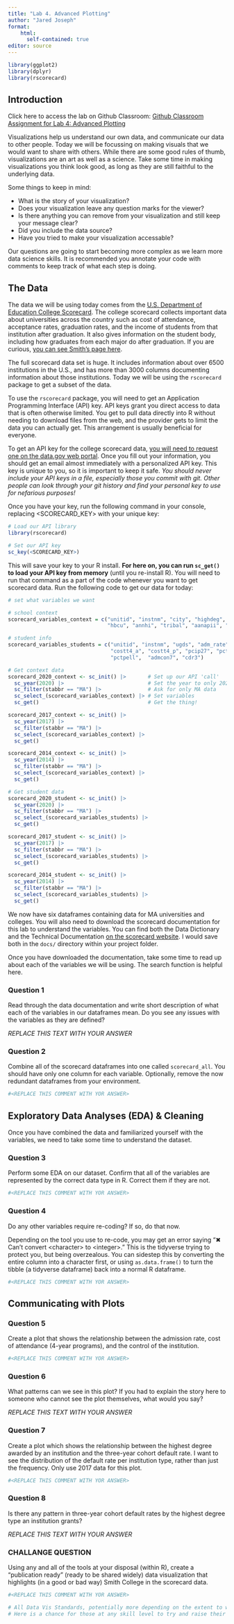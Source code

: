 ```yaml
---
title: "Lab 4. Advanced Plotting"
author: "Jared Joseph"
format:
    html:
      self-contained: true
editor: source
---
```


```r
library(ggplot2)
library(dplyr)
library(rscorecard)
```

## Introduction

Click here to access the lab on Github Classroom: [Github Classroom Assignment for Lab 4: Advanced Plotting](https://moodle.smith.edu/mod/url/view.php?id=953783)

Visualizations help us understand our own data, and communicate our data to other people. Today we will be focussing on making visuals that we would want to share with others. While there are some good rules of thumb, visualizations are an art as well as a science. Take some time in making visualizations you think look good, as long as they are still faithful to the underlying data.

Some things to keep in mind:

* What is the story of your visualization?
* Does your visualization leave any question marks for the viewer?
* Is there anything you can remove from your visualization and still keep your message clear?
* Did you include the data source?
* Have you tried to make your visualization accessable?

:::{.callout-tip}
Our questions are going to start becoming more complex as we learn more data science skills. It is recommended you annotate your code with comments to keep track of what each step is doing.
:::

## The Data

The data we will be using today comes from the [U.S. Department of Education College Scorecard](https://collegescorecard.ed.gov/). The college scorecard collects important data about universities across the country such as cost of attendance, acceptance rates, graduation rates, and the income of students from that institution after graduation. It also gives information on the student body, including how graduates from each major do after graduation. If you are curious, [you can see Smith's page here](https://collegescorecard.ed.gov/school/?167835-Smith-College).

The full scorecard data set is huge. It includes information about over 6500 institutions in the U.S., and has more than 3000 columns documenting information about those institutions. Today we will be using the `rscorecard` package to get a subset of the data.

To use the `rscorecard` package, you will need to get an Application Programming Interface (API) key. API keys grant you direct access to data that is often otherwise limited. You get to pull data directly into R without needing to download files from the web, and the provider gets to limit the data you can actually get. This arrangement is usually beneficial for everyone.

To get an API key for the college scorecard data, [you will need to request one on the data.gov web portal](https://api.data.gov/signup/). Once you fill out your information, you should get an email almost immediately with a personalized API key. This key is unique to you, so it is important to keep it safe. *You should never include your API keys in a file, especially those you commit with git. Other people can look through your git history and find your personal key to use for nefarious purposes!*

Once you have your key, run the following command in your console, replacing \<SCORECARD_KEY\> with your unique key:

```r
# Load our API library
library(rscorecard)

# Set our API key
sc_key(<SCORECARD_KEY>)
```

This will save your key to your R install. **For here on, you can run `sc_get()` to load your API key from memory** (until you re-install R). You will need to run that command as a part of the code whenever you want to get scorecard data. Run the following code to get our data for today:

```r
# set what variables we want

# school context
scorecard_variables_context = c("unitid", "instnm", "city", "highdeg", "control",
                                "hbcu", "annhi", "tribal", "aanapii", "hsi", "nanti")

# student info
scorecard_variables_students = c("unitid", "instnm", "ugds", "adm_rate",
                                 "costt4_a", "costt4_p", "pcip27", "pctfloan",
                                 "pctpell",  "admcon7", "cdr3")

# Get context data
scorecard_2020_context <- sc_init() |>       # Set up our API 'call'
  sc_year(2020) |>                           # Set the year to only 2020
  sc_filter(stabbr == "MA") |>               # Ask for only MA data
  sc_select_(scorecard_variables_context) |> # Set variables
  sc_get()                                   # Get the thing!

scorecard_2017_context <- sc_init() |>
  sc_year(2017) |>            
  sc_filter(stabbr == "MA") |>
  sc_select_(scorecard_variables_context) |>
  sc_get()

scorecard_2014_context <- sc_init() |>
  sc_year(2014) |>            
  sc_filter(stabbr == "MA") |>
  sc_select_(scorecard_variables_context) |>
  sc_get()

# Get student data
scorecard_2020_student <- sc_init() |>      
  sc_year(2020) |>                   
  sc_filter(stabbr == "MA") |>       
  sc_select_(scorecard_variables_students) |>
  sc_get()                           

scorecard_2017_student <- sc_init() |>
  sc_year(2017) |>            
  sc_filter(stabbr == "MA") |>
  sc_select_(scorecard_variables_students) |>
  sc_get()

scorecard_2014_student <- sc_init() |>
  sc_year(2014) |>            
  sc_filter(stabbr == "MA") |>
  sc_select_(scorecard_variables_students) |>
  sc_get()
```

We now have six dataframes containing data for MA universities and colleges. You will also need to download the scorecard documentation for this lab to understand the variables. You can find both the Data Dictionary and the Technical Documentation [on the scorecard website](https://collegescorecard.ed.gov/data/documentation/). I would save both in the `docs/` directory within your project folder.

Once you have downloaded the documentation, take some time to read up about each of the variables we will be using. The search function is helpful here.

:::{.callout-note}
### Question 1

Read through the data documentation and write short description of what each of the variables in our dataframes mean. Do you see any issues with the variables as they are defined?

*REPLACE THIS TEXT WITH YOUR ANSWER*

:::

:::{.callout-note}
### Question 2

Combine all of the scorecard dataframes into one called `scorecard_all`. You should have only one column for each variable. Optionally, remove the now redundant dataframes from your environment.
:::

```r

#<REPLACE THIS COMMENT WITH YOR ANSWER>

```

## Exploratory Data Analyses (EDA) & Cleaning

Once you have combined the data and familiarized yourself with the variables, we need to take some time to understand the dataset.

:::{.callout-note}
### Question 3

Perform some EDA on our dataset. Confirm that all of the variables are represented by the correct data type in R. Correct them if they are not.
:::

```r

#<REPLACE THIS COMMENT WITH YOR ANSWER>

```

:::{.callout-note}
### Question 4

Do any other variables require re-coding? If so, do that now.
:::

:::{.callout-tip}
Depending on the tool you use to re-code, you may get an error saying "✖ Can't convert \<character\> to \<integer\>." This is the tidyverse trying to protect you, but being overzealous. You can sidestep this by converting the entire column into a character first, or using `as.data.frame()` to turn the tibble (a tidyverse dataframe) back into a normal R dataframe.
:::

```r

#<REPLACE THIS COMMENT WITH YOR ANSWER>

```

## Communicating with Plots

:::{.callout-note}
### Question 5

Create a plot that shows the relationship between the admission rate, cost of attendance (4-year programs), and the control of the institution.
:::

```r

#<REPLACE THIS COMMENT WITH YOR ANSWER>

```

:::{.callout-note}
### Question 6

What patterns can we see in this plot? If you had to explain the story here to someone who cannot see the plot themselves, what would you say?

*REPLACE THIS TEXT WITH YOUR ANSWER*

:::

:::{.callout-note}
### Question 7

Create a plot which shows the relationship between the highest degree awarded by an institution and the three-year cohort default rate. I want to see the distribution of the default rate per institution type, rather than just the frequency. Only use 2017 data for this plot.
:::

```r

#<REPLACE THIS COMMENT WITH YOR ANSWER>

```

:::{.callout-note}
### Question 8

Is there any pattern in three-year cohort default rates by the highest degree type an institution grants?

*REPLACE THIS TEXT WITH YOUR ANSWER*

:::

:::{.callout-note}
### CHALLANGE QUESTION

Using any and all of the tools at your disposal (within R), create a "publication ready" (ready to be shared widely) data visualization that highlights (in a good or bad way) Smith College in the scorecard data.
:::

```r

#<REPLACE THIS COMMENT WITH YOR ANSWER>

# All Data Vis Standards, potentially more depending on the extent to which data is transformed prior to vis.
# Here is a chance for those at any skill level to try and raise their rating, and for those that "get it" to flex a bit.
```


